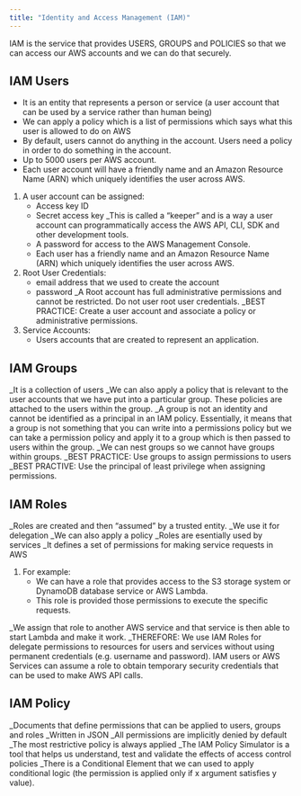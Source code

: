 ```yaml
---
title: "Identity and Access Management (IAM)"
---
```


IAM is the service that provides USERS, GROUPS and POLICIES so that we can access our AWS accounts and we can do that securely.


## IAM Users

  * It is an entity that represents a person or service (a user account that can be used by a service rather than human being)
  * We can apply a policy which is a list of permissions which says what this user is allowed to do on AWS
  * By default, users cannot do anything in the account. Users need a policy in order to do something in the account.
  * Up to 5000 users per AWS account.
  * Each user account will have a friendly name and an Amazon Resource Name (ARN) which uniquely identifies the user across AWS.

1. A user account can be assigned:
    - Access key ID
    - Secret access key 
_This is called a "keeper" and is a way a user account can programmatically access the AWS API, CLI, SDK and other development tools.
    - A password for access to the AWS Management Console.
    - Each user has a friendly name and an Amazon Resource Name (ARN) which uniquely identifies the user across AWS.
    
2. Root User Credentials:
    - email address that we used to create the account
    - password
_A Root account has full administrative permissions and cannot be restricted. Do not user root user credentials.
_BEST PRACTICE: Create a user account and associate a policy or administrative permissions.

3. Service Accounts:
    - Users accounts that are created to represent an application.


## IAM Groups

_It is a collection of users
_We can also apply a policy that is relevant to the user accounts that we have put into a particular group. These policies are attached to the users within the group.
_A group is not an identity and cannot be identified as a principal in an IAM policy. Essentially, it means that a group is not something that you can write into a permissions policy but we can take a permission policy and apply it to a group which is then passed to users within the group.
_We can nest groups so we cannot have groups within groups.
_BEST PRACTICE: Use groups to assign permissions to users
_BEST PRACTIVE: Use the principal of least privilege when assigning permissions.


## IAM Roles

_Roles are created and then "assumed" by a trusted entity.
_We use it for delegation
_We can also apply a policy
_Roles are esentially used by services
_It defines a set of permissions for making service requests in AWS

1. For example:
    - We can have a role that provides access to the S3 storage system or DynamoDB database service or AWS Lambda.
    - This role is provided those permissions to execute the specific requests.
    
_We assign that role to another AWS service and that service is then able to start Lambda and make it work.
_THEREFORE: We use IAM Roles for delegate permissions to resources for users and services without using permanent credentials (e.g. username and password). IAM users or AWS Services can assume a role to obtain temporary security credentials that can be used to make AWS API calls.


## IAM Policy

_Documents that define permissions that can be applied to users, groups and roles
_Written in JSON
_All permissions are implicitly denied by default
_The most restrictive policy is always applied
_The IAM Policy Simulator is a tool that helps us understand, test and validate the effects of access control policies
_There is a Conditional Element that we can used to apply conditional logic (the permission is applied only if x argument satisfies y value).